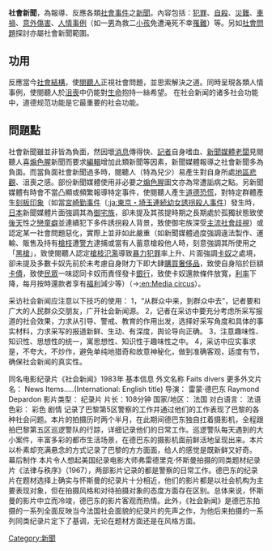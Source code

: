 {{Link style|time=2015-12-12T03:12:51+00:00}}
{{Unreferenced|time=2021-07-31T07:29:43+00:00}}
'''社會新聞'''，為報導、反應各類[[社會事件|社會事件]]之[[新聞|新聞]]。內容包括：[[犯罪|犯罪]]、[[自殺|自殺]]、[[災難|災難]]、[[車禍|車禍]]、[[意外傷害|意外傷害]]、[[人情事例|人情事例]]（如一[[男子|男]]為救二[[小孩|小孩]]免遭淹死不幸[[罹難|罹難]]）等。另如[[社會問題|社會問題]]探討亦屬社會新聞範圍。

==功用==
反應當今[[社會結構|社會結構]]，使[[閱聽人|閱聽人]]正視社會問題，並思索解決之道。同時呈現各類人情事例，使閱聽人於[[沮喪|沮喪]]中仍能對[[生命|生命]]抱持一絲希望。
在社会新闻的诸多社会功能中，道德规范功能是它最重要的社会功能。

==問題點==
社會新聞雖並非皆為負面，然因壞[[消息|消息]]傳得快、[[記者|記者]]自身嗜血、[[新聞媒體|新聞媒體]][[老闆|老闆]]見閱聽人喜[[煽色腥|煽色腥]]新聞而要求[[編輯|編輯]]增加此類新聞等因素，新聞媒體報導之社會新聞多為負面。而當負面社會新聞過多時，閱聽人（特為兒少）易產生對自身所處[[地區|地區]][[悲觀|悲觀]]、沮喪之感。部份新聞媒體使用非必要之[[煽色腥|煽色腥]]圖文亦為常遭詬病之點。另新聞媒體有時會不當凸顯或頻繁報導特定事件，使閱聽人產生[[道德恐慌|道德恐慌]]，對特定群體產生[[刻板印象|刻板印象]]（如當[[宮崎勤事件|宮崎勤事件]]〔[[:ja:東京・埼玉連続幼女誘拐殺人事件|:ja:東京・埼玉連続幼女誘拐殺人事件]]〕發生時，[[日本|日本]]新聞媒體片面強調其為[[御宅族|御宅族]]，卻未提及其孩提時期之長期處於孤獨狀態致使[[後天|後天]]性之[[戀童癖|戀童癖]]並連續犯下多件誘拐殺人背景，致使御宅族深受[[主流社會|主流社會]][[歧視|歧視]]）或認定某一社會問題惡化，實際上並非如此嚴重（如新聞媒體過度強調違法製作、運輸、販售及持有[[槍械|槍枝]]遭[[警察|警方]]逮捕或當有人蓄意槍殺他人時，刻意強調其所使用之「[[黑槍|黑槍]]」，致使閱聽人認定[[槍枝氾濫|槍枝氾濫]]導致[[暴力犯罪|暴力犯罪]]率上升、片面強調[[卡奴|卡奴]]之處境，卻未提及多數卡奴先前於未考慮自身財力下即大肆[[購買|購買]][[奢侈品|奢侈品]]，致使自身陷於巨額[[卡債|卡債]]，致使[[人民|民眾]]一味認同卡奴而責怪發卡[[銀行|銀行]]，致使卡奴還款條件放寬，[[利率|利率]]下降，每月按時還款者享有[[福利|福利]]減少等）（→[[:en:Media_circus|:en:Media circus]]）。

采访社会新闻应注意以下技巧的使用：
1，“从群众中来，到群众中去”，记者要和广大的人民群众交朋友，广开社会新闻源。
2，记者在采访中要充分考虑所采写报道的社会效果，力求从引导、警戒、教育的作用出发，选择好采写角度和具体的事实材料，力求采写的报道新鲜、生动、有深度，舆论导向正确。
3，注意趣味性、知识性、思想性的统一，寓思想性、知识性于趣味性之中。
4，采访中应实事求是，不夸大，不炒作，避免单纯地猎奇和故意神秘化，做到准确客观，适度有节，确保社会新闻的真实性。

[[Category:新聞|Category:新聞]]

同名电影纪录片《社会新闻》1983年
基本信息
外文名称 Faits divers
更多外文片名： News Items.....(International: English title)
导演： 雷蒙·德巴东 Raymond Depardon
影片类型： 纪录片
片长：108分钟
国家/地区： 法国
对白语言： 法语
色彩： 彩色
剧情
记录了巴黎第5区警察的工作并通过他们的工作表现了巴黎的各种社会问题。本片的拍摄历时两个半月，在此期间德巴东独自扛着摄影机，全程跟拍巴黎第五区巡逻警队的行踪，详细记录他们的日常工作。巡逻警队每天遇到的大小案件，丰富多彩的都市生活场景，在德巴东的摄影机面前鲜活地呈现出来。本片以朴素却充满悬念的方式记录了巴黎的方方面面，给人的感觉是既新鲜又好奇。
幕后制作
本片令人想起美国纪录电影大师弗雷德里克·怀斯曼拍摄的同类题材纪录片《法律与秩序》（1967），两部影片记录的都是警察的日常工作。德巴东的纪录片在题材选择上确实与怀斯曼的纪录片十分相近，他们的影片都是以社会机构为主要表现对象，但在拍摄风格和对待拍摄对象的态度方面存在区别。总体来说，怀斯曼的影片中立而冷竣，德巴东的影片客观而热情。此外，《社会新闻》是德巴东拍摄的一系列全面反映当今法国社会面貌的纪录片的先声之作，为他后来拍摄的一系列同类纪录片定下了基调，无论在题材方面还是在风格方面。